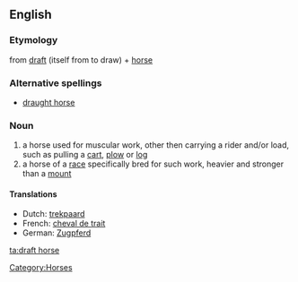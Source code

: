 ==English==
===Etymology===
from [[draft]] (itself from to draw) + [[horse]]

===Alternative spellings===
*[[draught horse]]

===Noun===
{{en-noun|sg=[[draft]] [[horse]]}}

#a horse used for muscular work, other then carrying a rider and/or load, such as pulling a [[cart]], [[plow]] or [[log]]
#a horse of a [[race]] specifically bred for such work, heavier and stronger than a [[mount]]

====Translations====
*Dutch: [[trekpaard]] {{n}}
*French: [[cheval de trait]] {{n}}
*German: [[Zugpferd]] {{n}}

[[Category:Horses]]

[[ta:draft horse]]